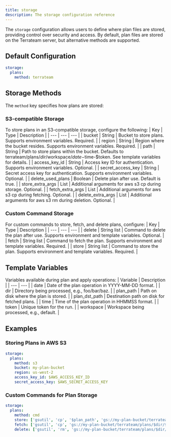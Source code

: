 ```yaml
---
title: storage
description: The storage configuration reference
---
```


The `storage` configuration allows users to define where plan files are stored, providing control over security and access. By default, plan files are stored on the Terrateam server, but alternative methods are supported.

## Default Configuration
```yaml
storage:
  plans:
    method: terrateam
```

## Storage Methods
The `method` key specifies how plans are stored:

### S3-compatible Storage

To store plans in an S3-compatible storage, configure the following:
| Key | Type | Description | 
| --- | --- | --- | 
| bucket | String | Bucket to store plans. Supports environment variables. Required. | 
| region | String | Region where the bucket resides. Supports environment variables. Required. | 
| path | String | Path to store plans within the bucket. Defaults to terrateam/plans/$dir/$workspace/$date-$time-$token. See template variables for details. | 
| access_key_id | String | Access key ID for authentication. Supports environment variables. Optional. | 
| secret_access_key | String | Secret access key for authentication. Supports environment variables. Optional. | 
| delete_used_plans | Boolean | Delete plan after use. Default is true. | 
| store_extra_args | List | Additional arguments for aws s3 cp during storage. Optional. | 
| fetch_extra_args | List | Additional arguments for aws s3 cp during fetching. Optional. | 
| delete_extra_args | List | Additional arguments for aws s3 rm during deletion. Optional. | 

### Custom Command Storage
For custom commands to store, fetch, and delete plans, configure:
| Key | Type | Description | 
| --- | --- | --- | 
| delete | String list | Command to delete the plan after use. Supports environment and template variables. Optional. | 
| fetch | String list | Command to fetch the plan. Supports environment and template variables. Required. | 
| store | String list | Command to store the plan. Supports environment and template variables. Required. | 

## Template Variables
Variables available during plan and apply operations:
| Variable | Description | 
| --- | --- | 
| date | Date of the plan operation in YYYY-MM-DD format. | 
| dir | Directory being processed, e.g., foo/bar/baz. | 
| plan_path | Path on disk where the plan is stored. | 
| plan_dst_path | Destination path on disk for fetched plans. | 
| time | Time of the plan operation in HHMMSS format. | 
| token | Unique token for the run. | 
| workspace | Workspace being processed, e.g., default. | 

## Examples
### Storing Plans in AWS S3
```yaml
storage:
  plans:
    method: s3
    bucket: my-plan-bucket
    region: us-west-2
    access_key_id: $AWS_ACCESS_KEY_ID
    secret_access_key: $AWS_SECRET_ACCESS_KEY
```

### Custom Commands for Plan Storage
```yaml
storage:
  plans:
    method: cmd
    store: ['gsutil', 'cp', '$plan_path', 'gs://my-plan-bucket/terrateam/plans/$dir/$workspace/$date-$time-$token']
    fetch: ['gsutil', 'cp', 'gs://my-plan-bucket/terrateam/plans/$dir/$workspace/$date-$time-$token', '$plan_dst_path']
    delete: ['gsutil', 'rm', 'gs://my-plan-bucket/terrateam/plans/$dir/$workspace/$date-$time-$token']
```
